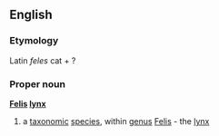 ==English==
===Etymology===
Latin ''feles'' cat + ?
===Proper noun===
{{wikipedia}}
'''[[Felis]] [[lynx]]'''
#a [[taxonomic]] [[species]], within [[genus]] [[Felis]] - the [[lynx]]
{{wikispecies}}